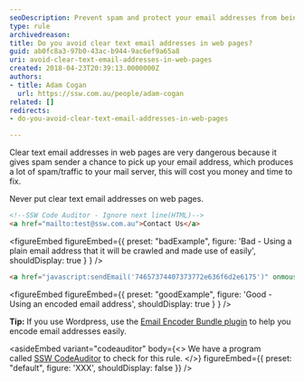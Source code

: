 ```yaml
---
seoDescription: Prevent spam and protect your email addresses from being scraped by avoiding clear text emails on your website.
type: rule
archivedreason:
title: Do you avoid clear text email addresses in web pages?
guid: ab0fc8a3-97b0-43ac-b944-9ac6ef9a65a8
uri: avoid-clear-text-email-addresses-in-web-pages
created: 2018-04-23T20:39:13.0000000Z
authors:
- title: Adam Cogan
  url: https://ssw.com.au/people/adam-cogan
related: []
redirects:
- do-you-avoid-clear-text-email-addresses-in-web-pages

---
```


Clear text email addresses in web pages are very dangerous because it gives spam sender a chance to pick up your email address, which produces a lot of spam/traffic to your mail server, this will cost you money and time to fix.

Never put clear text email addresses on web pages.
```html
<!--SSW Code Auditor - Ignore next line(HTML)-->
<a href="mailto:test@ssw.com.au">Contact Us</a>
```

<figureEmbed figureEmbed={{
  preset: "badExample",
  figure: 'Bad - Using a plain email address that it will be crawled and made use of easily',
  shouldDisplay: true
} } />


```html
<a href="javascript:sendEmail('74657374407373772e636f6d2e6175')" onmouseover="javascript:displayStatus('74657374407373772e636f6d2e6175');return true;" onmouseout="javascript:clearStatus(); return true;">Contact Us</a>
```

<figureEmbed figureEmbed={{
  preset: "goodExample",
  figure: 'Good - Using an encoded email address',
  shouldDisplay: true
} } />


**Tip:** If you use Wordpress, use the [Email Encoder Bundle plugin](https://wordpress.org/plugins/email-encoder-bundle) to help you encode email addresses easily.

<asideEmbed
  variant="codeauditor"
  body={<>
    We have a program called [SSW CodeAuditor](https://codeauditor.com) to check for this rule.
  </>}
  figureEmbed={{
    preset: "default",
    figure: 'XXX',
    shouldDisplay: false
  }}
/>
